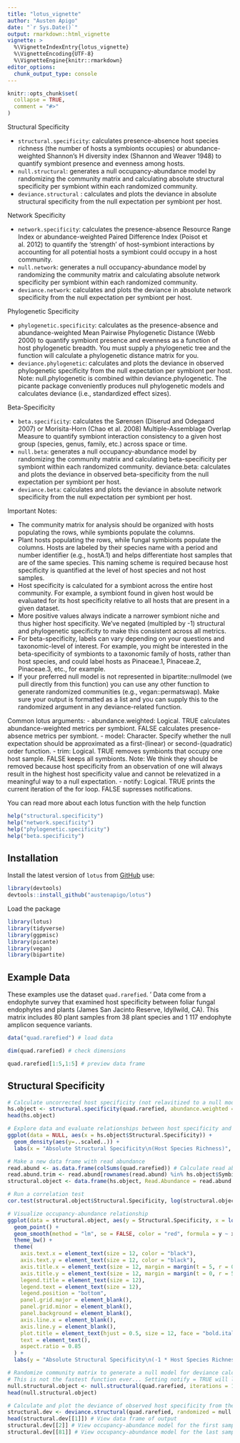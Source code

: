 ```yaml
---
title: "lotus_vignette"
author: "Austen Apigo"
date: "`r Sys.Date()`"
output: rmarkdown::html_vignette
vignette: >
  %\VignetteIndexEntry{lotus_vignette}
  %\VignetteEncoding{UTF-8}
  %\VignetteEngine{knitr::rmarkdown}
editor_options: 
  chunk_output_type: console
---
```


```r
knitr::opts_chunk$set(
  collapse = TRUE,
  comment = "#>"
)
```

Structural Specificity

- `structural.specificity`: calculates presence-absence host species richness (the number of hosts a symbionts occupies) or abundance-weighted Shannon’s H diversity index (Shannon and Weaver 1948) to quantify symbiont presence and evenness among hosts.
- `null.structural`: generates a null occupancy-abundance model by randomizing the community matrix and calculating absolute structural specificity per symbiont within each randomized community.
- `deviance.structural` : calculates and plots the deviance in absolute structural specificity from the null expectation per symbiont per host.

Network Specificity

- `network.specificity`: calculates the presence-absence Resource Range Index or abundance-weighted Paired Difference Index (Poisot et al. 2012) to quantify the 'strength' of host-symbiont interactions by accounting for all potential hosts a symbiont could occupy in a host community.
- `null.network`: generates a null occupancy-abundance model by randomizing the community matrix and calculating absolute network specificity per symbiont within each randomized community.
- `deviance.network`: calculates and plots the deviance in absolute network specificity from the null expectation per symbiont per host.

Phylogenetic Specificity

- `phylogenetic.specificity`: calculates as the presence-absence and abundance-weighted Mean Pairwise Phylogenetic Distance (Webb 2000) to quantify symbiont presence and evenness as a function of host phylogenetic breadth. You must supply a phylogenetic tree and the function will calculate a phylogenetic distance matrix for you.
- `deviance.phylogenetic`: calculates and plots the deviance in observed phylogenetic specificity from the null expectation per symbiont per host. Note: null.phylogenetic is combined within deviance.phylogenetic. The picante package conveniently produces null phylogenetic models and calculates deviance (i.e., standardized effect sizes).

Beta-Specificity

- `beta.specificity`: calculates the Sørensen (Diserud and Odegaard 2007) or Morisita-Horn (Chao et al. 2008) Multiple-Assemblage Overlap Measure to quantify symbiont interaction consistency to a given host group (species, genus, family, etc.) across space or time.
- `null.beta`: generates a null occupancy-abundance model by randomizing the community matrix and calculating beta-specificity per symbiont within each randomized community.
deviance.beta: calculates and plots the deviance in observed beta-specificity from the null expectation per symbiont per host.
- `deviance.beta`: calculates and plots the deviance in absolute network specificity from the null expectation per symbiont per host.

Important Notes:

- The community matrix for analysis should be organized with hosts populating the rows, while symbionts populate the columns.
- Plant hosts populating the rows, while fungal symbionts populate the columns. Hosts are labeled by their species name with a period and number identifier (e.g., hostA.1) and helps differentiate host samples that are of the same species. This naming scheme is required because host specificity is quantified at the level of host species and not host samples. 
- Host specificity is calculated for a symbiont across the entire host community. For example, a symbiont found in given host would be evaluated for its host specificity relative to all hosts that are present in a given dataset.
- More positive values always indicate a narrower symbiont niche and thus higher host specificity. We've negated (multipled by -1) structural and phylogenetic specificity to make this consistent across all metrics.
- For beta-specificity, labels can vary depending on your questions and taxonomic-level of interest. For example, you might be interested in the beta-specificity of symbionts to a taxonomic family of hosts, rather than host species, and could label hosts as Pinaceae.1, Pinaceae.2, Pinaceae.3, etc., for example.
- If your preferred null model is not represented in bipartite::nullmodel (we pull directly from this function) you can use any other function to generate randomized communities (e.g., vegan::permatswap). Make sure your output is formatted as a list and you can supply this to the randomized argument in any deviance-related function.

Common lotus arguments:
- abundance.weighted: Logical. TRUE calculates abundance-weighted metrics per symbiont. FALSE calculates presence-absence metrics per symbiont.
- model: Character. Specify whether the null expectation should be approximated as a first-(linear) or second-(quadratic) order function.
- trim: Logical. TRUE removes symbionts that occupy one host sample. FALSE keeps all symbionts. Note: We think they should be removed because host specificity from an observation of one will always result in the highest host specificity value and cannot be relevatized in a meaningful way to a null expectation.
- notify: Logical. TRUE prints the current iteration of the for loop. FALSE supresses notifications.

You can read more about each lotus function with the help function
```r
help("structural.specificity")
help("network.specificity")
help("phylogenetic.specificity")
help("beta.specificity")
```

## Installation

Install the latest  version of `lotus`  from [GitHub](https://github.com/austenapigo/lotus) use: 

```r
library(devtools)
devtools::install_github("austenapigo/lotus")
```

Load the package
```r
library(lotus)
library(tidyverse)
library(ggpmisc)
library(picante)
library(vegan)
library(bipartite)
```

## Example Data
These examples use the dataset `quad.rarefied`. ' Data come from a endophyte survey that examined host specificity between foliar fungal endophytes and plants (James San Jacinto Reserve, Idyllwild, CA). This matrix includes 80 plant samples from 38 plant species and  1 117 endophyte amplicon sequence variants. 
```r
data("quad.rarefied") # load data

dim(quad.rarefied) # check dimensions

quad.rarefied[1:5,1:5] # preview data frame
```

## Structural Specificity 
```r
# Calculate uncorrected host specificity (not relavitized to a null model)
hs.object <- structural.specificity(quad.rarefied, abundance.weighted = FALSE, trim = TRUE)
head(hs.object)

# Explore data and evaluate relationships between host specificity and symbiont read abundance
ggplot(data = NULL, aes(x = hs.object$Structural.Specificity)) + 
  geom_density(aes(y=..scaled..)) +
  labs(x = "Absolute Structural Specificity\n(Host Species Richness)", y = "Proportion of Observations") 

# Make a new data frame with read abundance
read.abund <- as.data.frame(colSums(quad.rarefied)) # Calculate read abundances per symbiont
read.abund.trim <- read.abund[rownames(read.abund) %in% hs.object$Symbiont, ] # trim relative to hs.object
structural.object <- data.frame(hs.object, Read.Abundance = read.abund.trim) # make data frame

# Run a correlation test
cor.test(structural.object$Structural.Specificity, log(structural.object$Read.Abundance)) # seems to be significantly negatively correlated

# Visualize occupancy-abundance relationship
ggplot(data = structural.object, aes(y = Structural.Specificity, x = log(Read.Abundance))) +
  geom_point() +
  geom_smooth(method = "lm", se = FALSE, color = "red", formula = y ~ x + I(x^2)) +
  theme_bw() +
  theme(
    axis.text.x = element_text(size = 12, color = "black"),
    axis.text.y = element_text(size = 12, color = "black"),
    axis.title.x = element_text(size = 12, margin = margin(t = 5, r = 0, b = 0, l = 0)),
    axis.title.y = element_text(size = 12, margin = margin(t = 0, r = 5, b = 0, l = 0)),
    legend.title = element_text(size = 12),
    legend.text = element_text(size = 12),
    legend.position = "bottom",
    panel.grid.major = element_blank(),
    panel.grid.minor = element_blank(),
    panel.background = element_blank(),
    axis.line.x = element_blank(),
    axis.line.y = element_blank(),
    plot.title = element_text(hjust = 0.5, size = 12, face = "bold.italic"),
    text = element_text(),
    aspect.ratio = 0.85
  ) +
  labs(y = "Absolute Structural Specificity\n(-1 * Host Species Richness)", x = "Log Read Abundance Per Symbiont")

# Randomize community matrix to generate a null model for deviance calculations
# This is not the fastest function ever... Setting notify = TRUE will let you know how far along you are. 
null.structural.object <- null.structural(quad.rarefied, iterations = 1, abundance.weighted = TRUE, randomization.method = "shuffle.web", trim = TRUE, notify = TRUE)
head(null.structural.object)

# Calculate and plot the deviance of observed host specificity from the null boundary and get averages per host sample
structural.dev <- deviance.structural(quad.rarefied, randomized = null.structural.object, model = "second", abundance.weighted = TRUE, trim = TRUE, notify = TRUE)
head(structural.dev[[1]]) # View data frame of output
structural.dev[[2]] # View occupancy-abundance model for the first sample
structural.dev[[81]] # View occupancy-abundance model for the last sample
```


